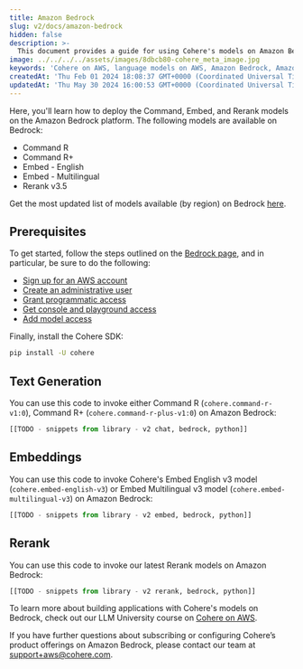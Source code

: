 ```yaml
---
title: Amazon Bedrock
slug: v2/docs/amazon-bedrock
hidden: false
description: >-
  This document provides a guide for using Cohere's models on Amazon Bedrock.
image: ../../../../assets/images/8dbcb80-cohere_meta_image.jpg
keywords: 'Cohere on AWS, language models on AWS, Amazon Bedrock, Amazon SageMaker'
createdAt: 'Thu Feb 01 2024 18:08:37 GMT+0000 (Coordinated Universal Time)'
updatedAt: 'Thu May 30 2024 16:00:53 GMT+0000 (Coordinated Universal Time)'
---
```


Here, you'll learn how to deploy the Command, Embed, and Rerank models on the Amazon Bedrock platform. The following models are available on Bedrock:

- Command R
- Command R+
- Embed - English
- Embed - Multilingual
- Rerank v3.5

<Info> Get the most updated list of models available (by region) on Bedrock [here](https://docs.aws.amazon.com/bedrock/latest/userguide/models-supported.html).</Info>

## Prerequisites

To get started, follow the steps outlined on the [Bedrock page](https://docs.aws.amazon.com/bedrock/latest/userguide/setting-up.html), and in particular, be sure to do the following:

- [Sign up for an AWS account](https://docs.aws.amazon.com/bedrock/latest/userguide/getting-started.html#sign-up-for-aws)
- [Create an administrative user](https://docs.aws.amazon.com/bedrock/latest/userguide/getting-started.html#create-an-admin)
- [Grant programmatic access](https://docs.aws.amazon.com/bedrock/latest/userguide/getting-started.html#grant-program-access)
- [Get console and playground access](https://docs.aws.amazon.com/bedrock/latest/userguide/getting-started.html#setting-up-console)
- [Add model access](https://docs.aws.amazon.com/bedrock/latest/userguide/model-access.html)

Finally, install the Cohere SDK:

```bash
pip install -U cohere
```

## Text Generation

You can use this code to invoke either Command R (`cohere.command-r-v1:0`), Command R+ (`cohere.command-r-plus-v1:0`) on Amazon Bedrock:

```python PYTHON
[[TODO - snippets from library - v2 chat, bedrock, python]]
```

## Embeddings

You can use this code to invoke Cohere's Embed English v3 model (`cohere.embed-english-v3`) or Embed Multilingual v3 model (`cohere.embed-multilingual-v3`) on Amazon Bedrock: 

```python PYTHON
[[TODO - snippets from library - v2 embed, bedrock, python]]
```

## Rerank

You can use this code to invoke our latest Rerank models on Amazon Bedrock:

```python PYTHON
[[TODO - snippets from library - v2 rerank, bedrock, python]]
```

To learn more about building applications with Cohere's models on Bedrock, check out our LLM University course on [Cohere on AWS](https://cohere.com/llmu#cohere-on-aws).

If you have further questions about subscribing or configuring Cohere’s product offerings on Amazon Bedrock, please contact our team at [support+aws@cohere.com](mailto:support+aws@cohere.com).
